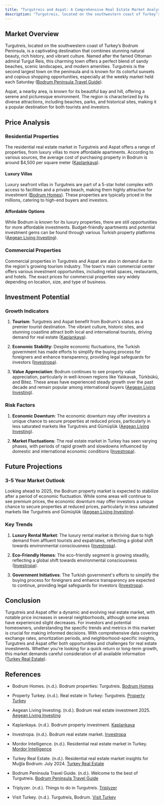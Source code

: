 ```yaml
---
title: "Turgutreis and Aspat: A Comprehensive Real Estate Market Analysis"
description: "Turgutreis, located on the southwestern coast of Turkey’s Bodrum Peninsula, is a captivating destination that combines stunning natural beauty, rich history, and vibrant culture."
---
```


## Market Overview

Turgutreis, located on the southwestern coast of Turkey’s Bodrum Peninsula, is a captivating destination that combines stunning natural beauty, rich history, and vibrant culture. Named after the famed Ottoman admiral Turgut Reis, this charming town offers a perfect blend of sandy beaches, scenic landscapes, and modern amenities. Turgutreis is the second largest town on the peninsula and is known for its colorful sunsets and copious shopping opportunities, especially at the weekly market held each Saturday ([Bodrum Peninsula Travel Guide](https://www.bodrumpeninsulatravelguide.co.uk/welcome-to-turgutreis/)).

Aspat, a nearby area, is known for its beautiful bay and hill, offering a serene and picturesque environment. The region is characterized by its diverse attractions, including beaches, parks, and historical sites, making it a popular destination for both tourists and investors.

## Price Analysis

### Residential Properties

The residential real estate market in Turgutreis and Aspat offers a range of properties, from luxury villas to more affordable apartments. According to various sources, the average cost of purchasing property in Bodrum is around $4,500 per square meter ([Kaplankaya](https://kaplankaya.com/bodrum-property-investment/)).

#### Luxury Villas

Luxury seafront villas in Turgutreis are part of a 5-star hotel complex with access to facilities and a private beach, making them highly attractive for investment ([Bodrum Homes](https://www.bodrumhomes.com/bodrum-properties/bodrum-location/turgutreis)). These properties are typically priced in the millions, catering to high-end buyers and investors.

#### Affordable Options

While Bodrum is known for its luxury properties, there are still opportunities for more affordable investments. Budget-friendly apartments and potential investment gems can be found through various Turkish property platforms ([Aegean Living Investing](https://aegeanlivinginvesting.com/bodrum-real-estate-investment-2025/)).

### Commercial Properties

Commercial properties in Turgutreis and Aspat are also in demand due to the region's growing tourism industry. The town's main commercial center offers various investment opportunities, including retail spaces, restaurants, and hotels. The exact prices for commercial properties vary widely depending on location, size, and type of business.

## Investment Potential

### Growth Indicators

1. **Tourism**: Turgutreis and Aspat benefit from Bodrum's status as a premier tourist destination. The vibrant culture, historic sites, and stunning coastline attract both local and international tourists, driving demand for real estate ([Kaplankaya](https://kaplankaya.com/bodrum-property-investment/)).

2. **Economic Stability**: Despite economic fluctuations, the Turkish government has made efforts to simplify the buying process for foreigners and enhance transparency, providing legal safeguards for investors ([Investropa](https://investropa.com/blogs/news/bodrum-real-estate-market)).

3. **Value Appreciation**: Bodrum continues to see property value appreciation, particularly in well-known regions like Yalıkavak, Türkbükü, and Bitez. These areas have experienced steady growth over the past decade and remain popular among international buyers ([Aegean Living Investing](https://aegeanlivinginvesting.com/bodrum-real-estate-investment-2025/)).

### Risk Factors

1. **Economic Downturn**: The economic downturn may offer investors a unique chance to secure properties at reduced prices, particularly in less saturated markets like Turgutreis and Gümüşlük ([Aegean Living Investing](https://aegeanlivinginvesting.com/bodrum-real-estate-investment-2025/)).

2. **Market Fluctuations**: The real estate market in Turkey has seen varying phases, with periods of rapid growth and slowdowns influenced by domestic and international economic conditions ([Investropa](https://investropa.com/blogs/news/bodrum-real-estate-market)).

## Future Projections

### 3-5 Year Market Outlook

Looking ahead to 2025, the Bodrum property market is expected to stabilize after a period of economic fluctuation. While some areas will continue to see premium prices, the economic downturn may offer investors a unique chance to secure properties at reduced prices, particularly in less saturated markets like Turgutreis and Gümüşlük ([Aegean Living Investing](https://aegeanlivinginvesting.com/bodrum-real-estate-investment-2025/)).

### Key Trends

1. **Luxury Rental Market**: The luxury rental market is thriving due to high demand from affluent tourists and expatriates, reflecting a global shift towards environmental consciousness ([Investropa](https://investropa.com/blogs/news/bodrum-real-estate-market)).

2. **Eco-Friendly Homes**: The eco-friendly segment is growing steadily, reflecting a global shift towards environmental consciousness ([Investropa](https://investropa.com/blogs/news/bodrum-real-estate-market)).

3. **Government Initiatives**: The Turkish government's efforts to simplify the buying process for foreigners and enhance transparency are expected to continue, providing legal safeguards for investors ([Investropa](https://investropa.com/blogs/news/bodrum-real-estate-market)).

## Conclusion

Turgutreis and Aspat offer a dynamic and evolving real estate market, with notable price increases in several neighborhoods, although some areas have experienced slight decreases. For investors and potential homeowners, understanding the specific trends and metrics in this market is crucial for making informed decisions. With comprehensive data covering exchange rates, amortization periods, and neighborhood-specific insights, Turgutreis and Aspat offer both opportunities and challenges for real estate investments. Whether you're looking for a quick return or long-term growth, this market demands careful consideration of all available information ([Turkey Real Estate](https://www.turkeyrealestate.com/blog/insights/residential-real-estate-market-insights-for-mugla-bodrum-july-2024/)).

## References

* Bodrum Homes. (n.d.). Bodrum properties: Turgutreis. [Bodrum Homes](https://www.bodrumhomes.com/bodrum-properties/bodrum-location/turgutreis)

* Property Turkey. (n.d.). Real estate in Turkey: Turgutreis. [Property Turkey](https://www.propertyturkey.com/real_estate/turkey/bodrum/turgutreis)

* Aegean Living Investing. (n.d.). Bodrum real estate investment 2025. [Aegean Living Investing](https://aegeanlivinginvesting.com/bodrum-real-estate-investment-2025/)

* Kaplankaya. (n.d.). Bodrum property investment. [Kaplankaya](https://kaplankaya.com/bodrum-property-investment/)

* Investropa. (n.d.). Bodrum real estate market. [Investropa](https://investropa.com/blogs/news/bodrum-real-estate-market)

* Mordor Intelligence. (n.d.). Residential real estate market in Turkey. [Mordor Intelligence](https://www.mordorintelligence.com/industry-reports/residential-real-estate-market-in-turkey)

* Turkey Real Estate. (n.d.). Residential real estate market insights for Muğla Bodrum: July 2024. [Turkey Real Estate](https://www.turkeyrealestate.com/blog/insights/residential-real-estate-market-insights-for-mugla-bodrum-july-2024)

* Bodrum Peninsula Travel Guide. (n.d.). Welcome to the best of Turgutreis. [Bodrum Peninsula Travel Guide](https://www.bodrumpeninsulatravelguide.co.uk/welcome-to-turgutreis/)

* Triplyzer. (n.d.). Things to do in Turgutreis. [Triplyzer](https://triplyzer.com/turkey/things-to-do-in-turgutreis/)

* Visit Turkey. (n.d.). Turgutreis, Bodrum. [Visit Turkey](https://visitturkey.in/district/turgutreis-bodrum/)